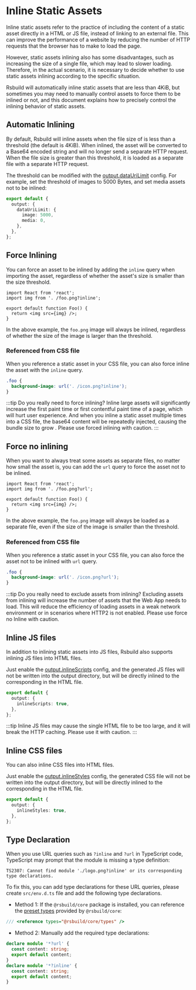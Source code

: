 # Inline Static Assets

Inline static assets refer to the practice of including the content of a static asset directly in a HTML or JS file, instead of linking to an external file. This can improve the performance of a website by reducing the number of HTTP requests that the browser has to make to load the page.

However, static assets inlining also has some disadvantages, such as increasing the size of a single file, which may lead to slower loading. Therefore, in the actual scenario, it is necessary to decide whether to use static assets inlining according to the specific situation.

Rsbuild will automatically inline static assets that are less than 4KiB, but sometimes you may need to manually control assets to force them to be inlined or not, and this document explains how to precisely control the inlining behavior of static assets.

## Automatic Inlining

By default, Rsbuild will inline assets when the file size of is less than a threshold (the default is 4KiB). When inlined, the asset will be converted to a Base64 encoded string and will no longer send a separate HTTP request. When the file size is greater than this threshold, it is loaded as a separate file with a separate HTTP request.

The threshold can be modified with the [output.dataUriLimit](/config/output/data-uri-limit) config. For example, set the threshold of images to 5000 Bytes, and set media assets not to be inlined:

```ts
export default {
  output: {
    dataUriLimit: {
      image: 5000,
      media: 0,
    },
  },
};
```

## Force Inlining

You can force an asset to be inlined by adding the `inline` query when importing the asset, regardless of whether the asset's size is smaller than the size threshold.

```tsx
import React from 'react';
import img from '. /foo.png?inline';

export default function Foo() {
  return <img src={img} />;
}
```

In the above example, the `foo.png` image will always be inlined, regardless of whether the size of the image is larger than the threshold.

### Referenced from CSS file

When you reference a static asset in your CSS file, you can also force inline the asset with the `inline` query.

```css
.foo {
  background-image: url('. /icon.png?inline');
}
```

:::tip Do you really need to force inlining?
Inline large assets will significantly increase the first paint time or first contentful paint time of a page, which will hurt user experience. And when you inline a static asset multiple times into a CSS file, the base64 content will be repeatedly injected, causing the bundle size to grow . Please use forced inlining with caution.
:::

## Force no inlining

When you want to always treat some assets as separate files, no matter how small the asset is, you can add the `url` query to force the asset not to be inlined.

```tsx
import React from 'react';
import img from '. /foo.png?url';

export default function Foo() {
  return <img src={img} />;
}
```

In the above example, the `foo.png` image will always be loaded as a separate file, even if the size of the image is smaller than the threshold.

### Referenced from CSS file

When you reference a static asset in your CSS file, you can also force the asset not to be inlined with `url` query.

```css
.foo {
  background-image: url('. /icon.png?url');
}
```

:::tip Do you really need to exclude assets from inlining?
Excluding assets from inlining will increase the number of assets that the Web App needs to load. This will reduce the efficiency of loading assets in a weak network environment or in scenarios where HTTP2 is not enabled. Please use force no Inline with caution.

## Inline JS files

In addition to inlining static assets into JS files, Rsbuild also supports inlining JS files into HTML files.

Just enable the [output.inlineScripts](/config/output/inline-scripts) config, and the generated JS files will not be written into the output directory, but will be directly inlined to the corresponding in the HTML file.

```ts
export default {
  output: {
    inlineScripts: true,
  },
};
```

:::tip
Inline JS files may cause the single HTML file to be too large, and it will break the HTTP caching. Please use it with caution.
:::

## Inline CSS files

You can also inline CSS files into HTML files.

Just enable the [output.inlineStyles](/config/output/inline-styles) config, the generated CSS file will not be written into the output directory, but will be directly inlined to the corresponding in the HTML file.

```ts
export default {
  output: {
    inlineStyles: true,
  },
};
```

## Type Declaration

When you use URL queries such as `?inline` and `?url` in TypeScript code, TypeScript may prompt that the module is missing a type definition:

```
TS2307: Cannot find module './logo.png?inline' or its corresponding type declarations.
```

To fix this, you can add type declarations for these URL queries, please create `src/env.d.ts` file and add the following type declarations.

- Method 1: If the `@rsbuild/core` package is installed, you can reference the [preset types](/guide/basic/typescript#preset-types) provided by `@rsbuild/core`:

```ts
/// <reference types="@rsbuild/core/types" />
```

- Method 2: Manually add the required type declarations:

```ts
declare module '*?url' {
  const content: string;
  export default content;
}
declare module '*?inline' {
  const content: string;
  export default content;
}
```
